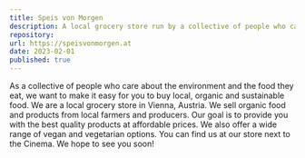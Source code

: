 ```yaml
---
title: Speis von Morgen
description: A local grocery store run by a collective of people who care about the environment and the food they eat.
repository: 
url: https://speisvonmorgen.at
date: 2023-02-01
published: true
---
```


As a collective of people who care about the environment and the food they eat, we want to make it easy for you to buy local, organic and sustainable food. We are a local grocery store in Vienna, Austria. We sell organic food and products from local farmers and producers. Our goal is to provide you with the best quality products at affordable prices. We also offer a wide range of vegan and vegetarian options. You can find us at our store next to the Cinema. We hope to see you soon!
